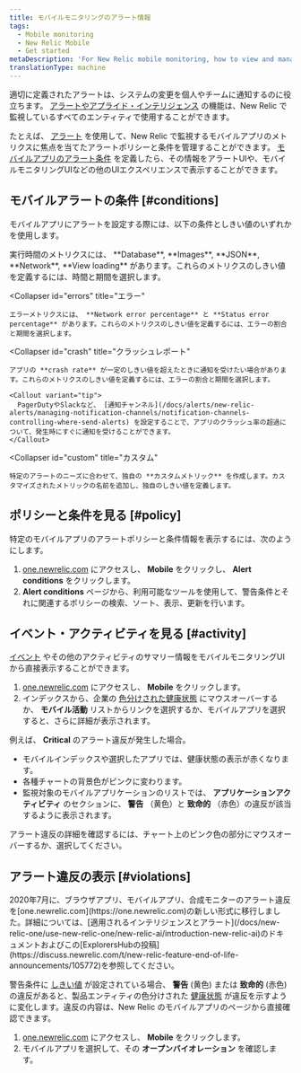 ```yaml
---
title: モバイルモニタリングのアラート情報
tags:
  - Mobile monitoring
  - New Relic Mobile
  - Get started
metaDescription: 'For New Relic mobile monitoring, how to view and manage alert policies, conditions, violations, and other activity and events.'
translationType: machine
---
```


適切に定義されたアラートは、システムの変更を個人やチームに通知するのに役立ちます。 [アラートやアプライド・インテリジェンス](/docs/alerts-applied-intelligence) の機能は、New Relic で監視しているすべてのエンティティで使用することができます。

たとえば、 [アラート](/docs/alerts-applied-intelligence/new-relic-alerts/get-started/introduction-alerts) を使用して、New Relic で監視するモバイルアプリのメトリクスに焦点を当てたアラートポリシーと条件を管理することができます。 [モバイルアプリのアラート条件](/docs/alerts-applied-intelligence/new-relic-alerts/alert-conditions/create-alert-conditions) を定義したら、その情報をアラートUIや、モバイルモニタリングUIなどの他のUIエクスペリエンスで表示することができます。

## モバイルアラートの条件 [#conditions]

モバイルアプリにアラートを設定する際には、以下の条件としきい値のいずれかを使用します。

<CollapserGroup>
  <Collapser
    id="execution"
    title="実行時間"
  >
    実行時間のメトリクスには、 **Database**, **Images**, **JSON**, **Network**, **View loading** があります。これらのメトリクスのしきい値を定義するには、時間と期間を選択します。
  </Collapser>

  <Collapser
    id="errors"
    title="エラー"
  >
    エラーメトリクスには、 **Network error percentage** と **Status error percentage** があります。これらのメトリクスのしきい値を定義するには、エラーの割合と期間を選択します。
  </Collapser>

  <Collapser
    id="crash"
    title="クラッシュレポート"
  >
    アプリの **crash rate** が一定のしきい値を超えたときに通知を受けたい場合があります。これらのメトリクスのしきい値を定義するには、エラーの割合と期間を選択します。

    <Callout variant="tip">
      PagerDutyやSlackなど、 [通知チャンネル](/docs/alerts/new-relic-alerts/managing-notification-channels/notification-channels-controlling-where-send-alerts) を設定することで、アプリのクラッシュ率の超過について、発生時にすぐに通知を受けることができます。
    </Callout>
  </Collapser>

  <Collapser
    id="custom"
    title="カスタム"
  >
    特定のアラートのニーズに合わせて、独自の **カスタムメトリック** を作成します。カスタマイズされたメトリックの名前を追加し、独自のしきい値を定義します。
  </Collapser>
</CollapserGroup>

## ポリシーと条件を見る [#policy]

特定のモバイルアプリのアラートポリシーと条件情報を表示するには、次のようにします。

1. [one.newrelic.com](https://one.newrelic.com) にアクセスし、 **Mobile** をクリックし、 **Alert conditions** をクリックします。
2. **Alert conditions** ページから、利用可能なツールを使用して、警告条件とそれに関連するポリシーの検索、ソート、表示、更新を行います。

## イベント・アクティビティを見る [#activity]

[イベント](/docs/alerts/new-relic-alerts-beta/getting-started/alerts-glossary#event) やその他のアクティビティのサマリー情報をモバイルモニタリングUIから直接表示することができます。

1. [one.newrelic.com](https://one.newrelic.com) にアクセスし、 **Mobile** をクリックします。
2. インデックスから、企業の [色分けされた健康状態](/docs/alerts/new-relic-alerts-beta/getting-started/alerts-glossary#health-status) にマウスオーバーするか、 **モバイル活動** リストからリンクを選択するか、モバイルアプリを選択すると、さらに詳細が表示されます。

例えば、 **Critical** のアラート違反が発生した場合。

* モバイルインデックスや選択したアプリでは、健康状態の表示が赤くなります。
* 各種チャートの背景色がピンクに変わります。
* 監視対象のモバイルアプリケーションのリストでは、 **アプリケーションアクティビティ** のセクションに、 **警告** （黄色）と **致命的** （赤色）の違反が該当するように表示されます。

アラート違反の詳細を確認するには、チャート上のピンク色の部分にマウスオーバーするか、選択してください。

## アラート違反の表示 [#violations]

<Callout variant="important">
  2020年7月に、ブラウザアプリ、モバイルアプリ、合成モニターのアラート違反を[one.newrelic.com](https://one.newrelic.com)の新しい形式に移行しました。詳細については、[適用されるインテリジェンスとアラート](/docs/new-relic-one/use-new-relic-one/new-relic-ai/introduction-new-relic-ai)のドキュメントおよびこの[ExplorersHubの投稿](https://discuss.newrelic.com/t/new-relic-feature-end-of-life-announcements/105772)を参照してください。
</Callout>

警告条件に [しきい値](/docs/alerts/new-relic-alerts-beta/getting-started/alerts-glossary#alert-threshold) が設定されている場合、 **警告** (黄色) または **致命的** (赤色) の違反があると、製品エンティティの色分けされた [健康状態](/docs/alerts/new-relic-alerts-beta/getting-started/alerts-glossary#health-status) が違反を示すように変化します。違反の内容は、New Relic のモバイルアプリのページから直接確認できます。

1. [one.newrelic.com](https://one.newrelic.com) にアクセスし、 **Mobile** をクリックします。
2. モバイルアプリを選択して、その **オープンバイオレーション** を確認します。